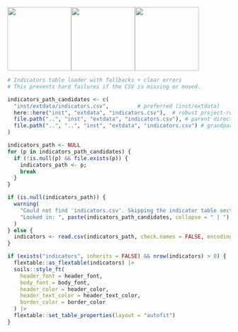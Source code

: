 ![](https://raw.githack.com/WA-Department-of-Agriculture/soils/main/figures/curve-more.png){width="1.5in"
fig-alt="More is better scoring curve"}![](https://raw.githack.com/WA-Department-of-Agriculture/soils/main/figures/curve-optimal.png){width="1.5in"
fig-alt="Optimal range scoring curve"}![](https://raw.githack.com/WA-Department-of-Agriculture/soils/main/figures/curve-less.png){width="1.5in"
fig-alt="Less is better scoring curve"}


```r
# Indicators table loader with fallbacks + clear errors
# This prevents hard failures if the CSV is missing or moved.

indicators_path_candidates <- c(
  "inst/extdata/indicators.csv",         # preferred (inst/extdata)
  here::here("inst", "extdata", "indicators.csv"),  # robust project-root path
  file.path("..", "inst", "extdata", "indicators.csv"), # parent directory fallback
  file.path("..", "..", "inst", "extdata", "indicators.csv") # grandparent directory fallback
)

indicators_path <- NULL
for (p in indicators_path_candidates) {
  if (!is.null(p) && file.exists(p)) { 
    indicators_path <- p; 
    break 
  }
}

if (is.null(indicators_path)) {
  warning(
    "Could not find 'indicators.csv'. Skipping the indicator table section. ",
    "Looked in: ", paste(indicators_path_candidates, collapse = " | ")
  )
} else {
  indicators <- read.csv(indicators_path, check.names = FALSE, encoding = "UTF-8")
}
```

```r
if (exists("indicators", inherits = FALSE) && nrow(indicators) > 0) {
  flextable::as_flextable(indicators) |>
  soils::style_ft(
    header_font = header_font,
    body_font = body_font,
    header_color = header_color,
    header_text_color = header_text_color,
    border_color = border_color
  ) |>
  flextable::set_table_properties(layout = "autofit")
}
```
